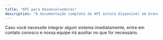 ```yaml
---
title: "API para Desenvolvedores"
description: "A documentação completa da API estará disponível em breve! "
---
```


<Note>
  Caso você necessite integrar algum sistema imediatamente, entre em contato conosco e nossa equipe irá auxiliar no que for necessário.
</Note>